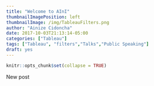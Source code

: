 ```yaml
---
title: "Welcome to AInI"
thumbnailImagePosition: left
thumbnailImage: /img/TableauFilters.png
author: "Ainize Cidoncha"
date: 2017-10-03T21:13:14-05:00
categories: ["Tableau"]
tags: ["Tableau", "filters","Talks","Public Speaking"]
draft: yes 
---
```


```r
knitr::opts_chunk$set(collapse = TRUE)
```
 
 New post